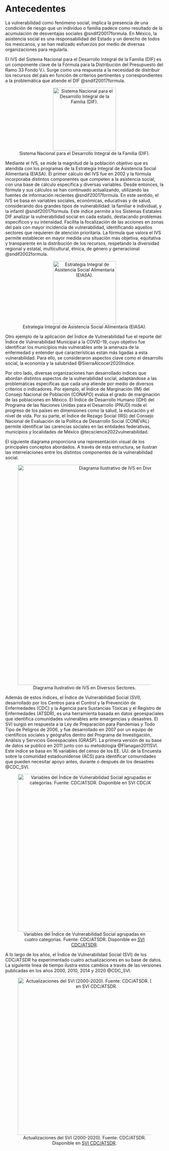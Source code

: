 # Antecedentes

La vulnerabilidad como fenómeno social, implica la presencia de una condición de riesgo que un individuo o familia padece como resultado de la acumulación de desventajas sociales @sndif20017formula. En México, la asistencia social es una responsabilidad del Estado y un derecho de todos los mexicanos, y se han realizado esfuerzos por medio de diversas organizaciones para regularla.

El IVS del Sistema Nacional para el Desarrollo Integral de la Familia (DIF) es un componente clave de la Fórmula para la Distribución del Presupuesto del Ramo 33 Fondo V.i. Surge como una respuesta a la necesidad de distribuir los recursos del país en función de criterios pertinentes y correspondientes a la problemática que atiende el DIF @sndif20017formula. 

::: {style="text-align: center;"}
![Sistema Nacional para el Desarrollo Integral de la Familia (DIF).](images/dif.jpeg){width=200}
:::

Mediante el IVS, se mide la magnitud de la población objetivo que es atendida con los programas de la Estrategia Integral de Asistencia Social Alimentaria (EIASA). El primer cálculo del IVS fue en 2002 y la fórmula incorporaba distintos componentes que competen a la asistencia social, con una base de cálculo específica y diversas variables. Desde entonces, la fórmula y sus cálculos se han continuado actualizando, utilizando las fuentes de información recientes @sndif20017formula. En este sentido, el IVS se basa en variables sociales, económicas, educativas y de salud, considerando dos grandes tipos de vulnerabilidad: la familiar e individual, y la infantil @sndif20017formula. Este índice permite a los Sistemas Estatales DIF analizar la vulnerabilidad social en cada estado, destacando problemas específicos y su intensidad. Facilita la focalización de las acciones en zonas del país con mayor incidencia de vulnerabilidad, identificando aquellos sectores que requieren de atención prioritaria. La fórmula que valora el IVS permite establecer en mayor medida una situación más objetiva, equitativa y transparente en la distribución de los recursos, respetando la diversidad regional y estatal, multicultural, étnica, de género y generacional @sndif2002formula. 

::: {style="text-align: center;"}
![Estrategia Integral de Asistencia Social Alimentaria (EIASA).](images/eiasa.jpeg){width=200}
:::

Otro ejemplo de la aplicación del Índice de Vulnerabilidad fue el reporte del Índice de Vulnerabilidad Municipal a la COVID-19, cuyo objetivo fue identificar los municipios más vulnerables ante la amenaza de la enfermedad y entender qué características están más ligadas a esta vulnerabilidad. Para ello, se consideraron aspectos clave como el desarrollo social, la economía y la salubridad @SierraAlcocer2020Indice.

Por otro lado, diversas organizaciones han desarrollado índices que abordan distintos aspectos de la vulnerabilidad social, adaptándose a las problemáticas específicas que cada una atiende por medio de diversos criterios o indicadores. Por ejemplo, el Índice de Marginación (IM) del Consejo Nacional de Población (CONAPO) evalúa el grado de marginación de las poblaciones en México. El Índice de Desarrollo Humano (IDH) del Programa de las Naciones Unidas para el Desarrollo (PNUD) mide el progreso de los países en dimensiones como la salud, la educación y el nivel de vida. Por su parte, el Índice de Rezago Social (IRS) del Consejo Nacional de Evaluación de la Política de Desarrollo Social (CONEVAL) permite identificar las carencias sociales en las entidades federativas, municipios y localidades de México @tecscience2022vulnerabilidad.

El siguiente diagrama proporciona una representación visual de los principales conceptos abordados. A través de esta estructura, se ilustran las interrelaciones entre los distintos componentes de la vulnerabilidad social.

::: {style="text-align: center;"}
![Diagrama Ilustrativo de IVS en Diversos Sectores.](images/diagrama.jpeg){width=700}
:::

Además de estos índices, el Índice de Vulnerabilidad Social (SVI), desarrollado por los Centros para el Control y la Prevención de Enfermedades (CDC) y la Agencia para Sustancias Tóxicas y el Registro de Enfermedades (ATSDR), es una herramienta basada en datos geoespaciales que identifica comunidades vulnerables ante emergencias y desastres. El SVI surgió en respuesta a la Ley de Preparación para Pandemias y Todo Tipo de Peligros de 2006, y fue desarrollado en 2007 por un equipo de científicos sociales y geógrafos dentro del Programa de Investigación, Análisis y Servicios Geoespaciales (GRASP). La primera versión de su base de datos se publicó en 2011 junto con su metodología @Flanagan2011SVI. Este índice se basa en 16 variables del censo de los EE. UU. de la Encuesta sobre la comunidad estadounidense (ACS) para identificar comunidades que pueden necesitar apoyo antes, durante o después de los desastres @CDC_SVI.

::: {style="text-align: center;"}
![Variables del Índice de Vulnerabilidad Social agrupadas en cuatro categorías. Fuente: CDC/ATSDR. Disponible en [SVI CDC/ATSDR](https://www.atsdr.cdc.gov/place-health/php/svi/index.html).](images/IVS_CDC.png){width=500}
:::

A lo largo de los años, el Índice de Vulnerabilidad Social (SVI) de los CDC/ATSDR ha experimentado cuatro actualizaciones en su base de datos. La siguiente línea de tiempo ilustra estos cambios a través de las versiones publicadas en los años 2000, 2010, 2014 y 2020 @CDC_SVI.

::: {style="text-align: center;"}
![Actualizaciones del SVI (2000-2020). Fuente: CDC/ATSDR. Disponible en [SVI CDC/ATSDR](https://www.atsdr.cdc.gov/place-health/php/svi/index.html).](images/IVS_Tiempo.jpg){width=500}  
:::

